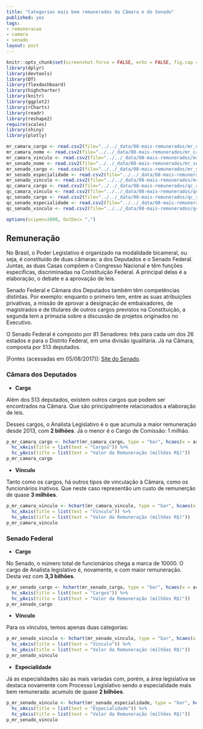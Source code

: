 ```yaml
---
title: "Categorias mais bem remunerados da Câmara e do Senado"
published: yes
tags:
- remuneracao
- camara
- senado
layout: post
---
```


```r
knitr::opts_chunk$set(screenshot.force = FALSE, echo = FALSE, fig.cap = "")
library(dplyr)
library(devtools)
library(DT)
library(flexdashboard)
library(highcharter)
library(knitr)
library(ggplot2)
library(rCharts)
library(readr)
library(reshape2)
require(scales)
library(shiny)
library(plotly)
```

```r
mr_camara_cargo <- read.csv2(file="../../_data/08-mais-remunerados/mr_camara_cargo.csv", sep=",", stringsAsFactors=F, header=T, dec=".", encoding = "UTF-8")
mr_camara_nome <- read.csv2(file="../../_data/08-mais-remunerados/mr_camara_nome.csv", sep=",", stringsAsFactors=F, header=T, dec=".", encoding = "UTF-8")
mr_camara_vinculo <- read.csv2(file="../../_data/08-mais-remunerados/mr_camara_vinculo.csv", sep=",", stringsAsFactors=F, header=T, dec=".", encoding = "UTF-8")
mr_senado_nome <- read.csv2(file="../../_data/08-mais-remunerados/mr_senado_nome.csv", sep=",", stringsAsFactors=F, header=T, dec=".", encoding = "UTF-8")
mr_senado_cargo <- read.csv2(file="../../_data/08-mais-remunerados/mr_senado_cargo.csv", sep=",", stringsAsFactors=F, header=T, dec=".", encoding = "UTF-8")
mr_senado_especialidade <- read.csv2(file="../../_data/08-mais-remunerados/mr_senado_especialidade.csv", sep=",", stringsAsFactors=F, header=T, dec=".", encoding = "UTF-8")
mr_senado_vinculo <- read.csv2(file="../../_data/08-mais-remunerados/mr_senado_vinculo.csv", sep=",", stringsAsFactors=F, header=T, dec=".", encoding = "UTF-8")
qc_camara_cargo <- read.csv2(file="../../_data/08-mais-remunerados/qc_camara_cargo.csv", sep=",", stringsAsFactors=F, header=T, dec=".", encoding = "UTF-8")
qc_camara_vinculo <- read.csv2(file="../../_data/08-mais-remunerados/qc_camara_vinculo.csv", sep=",", stringsAsFactors=F, header=T, dec=".", encoding = "UTF-8")
qc_senado_cargo <- read.csv2(file="../../_data/08-mais-remunerados/qc_senado_cargo.csv", sep=",", stringsAsFactors=F, header=T, dec=".", encoding = "UTF-8")
qc_senado_especialidade <- read.csv2(file="../../_data/08-mais-remunerados/qc_senado_especialidade.csv", sep=",", stringsAsFactors=F, header=T, dec=".", encoding = "UTF-8")
qc_senado_vinculo <- read.csv2(file="../../_data/08-mais-remunerados/qc_senado_vinculo.csv", sep=",", stringsAsFactors=F, header=T, dec=".", encoding = "UTF-8")

options(scipen=2000, OutDec= ",")
```

## Remuneração

No Brasil, o Poder Legislativo é organizado na modalidade bicameral, ou seja, é constituído de duas câmaras: a dos Deputados e o Senado Federal. Juntas, as duas Casas compõem o Congresso Nacional e têm funções específicas, discriminadas na Constituição Federal. A principal delas é a elaboração, o debate e a aprovação de leis.

Senado Federal e Câmara dos Deputados também têm competências distintas. Por exemplo: enquanto o primeiro tem, entre as suas atribuições privativas, a missão de aprovar a designação de embaixadores, de magistrados e de titulares de outros cargos previstos na Constituição, a segunda tem a primazia sobre a discussão de projetos originados no Executivo.

O Senado Federal é composto por 81 Senadores: três para cada um dos 26 estados e para o Distrito Federal, em uma divisão igualitária. Já na Câmara, composta por 513 deputados.

[Fontes (acessadas em 05/08/2017)]: [Site do Senado](https://www12.senado.leg.br/transparencia/laipergunta).

### **Câmara dos Deputados**

* **Cargo**

Além dos 513 deputados, existem outros cargos que podem ser encontrados na Câmara. Que são principalmente relacionados a elaboração de leis.

Desses cargos, o Analista Legislativo é o que acumula a maior remuneração desde 2013, com **2 bilhões**. Já o menor é o Cargo de Comissão: 1 milhão. 

```r
p_mr_camara_cargo <- hchart(mr_camara_cargo, type = "bar", hcaes(x = area, y = value, group=area)) %>%
  hc_xAxis(title = list(text = "Cargos")) %>%
  hc_yAxis(title = list(text = "Valor da Remuneração (milhões R$)"))
p_mr_camara_cargo
```

* **Vínculo**

Tanto como os cargos, há outros tipos de vinculação à Câmara, como os funcionários inativos. Que neste caso representão um custo de remunerção de quase **3 milhões**.

```r
p_mr_camara_vinculo <- hchart(mr_camara_vinculo, type = "bar", hcaes(x = area, y = value, group=area)) %>%
  hc_xAxis(title = list(text = "Vínculo")) %>%
  hc_yAxis(title = list(text = "Valor da Remuneração (milhões R$)"))
p_mr_camara_vinculo
```

### **Senado Federal**

* **Cargo**

No Senado, o número total de funcionários chega a marca de 10000. O cargo de Analista legislativo é, novamente, o com maior remuneração. Desta vez com **3,3 bilhões**.
```r
p_mr_senado_cargo <- hchart(mr_senado_cargo, type = "bar", hcaes(x = area, y = value, group=area)) %>%
  hc_xAxis(title = list(text = "Cargos")) %>%
  hc_yAxis(title = list(text = "Valor da Remuneração (milhões R$)"))
p_mr_senado_cargo
```

* **Vínculo**

Para os vínculos, temos apenas duas categorias:

```r
p_mr_senado_vinculo <- hchart(mr_senado_vinculo, type = "bar", hcaes(x = area, y = value, group=area)) %>%
  hc_xAxis(title = list(text = "Vínculo")) %>%
  hc_yAxis(title = list(text = "Valor da Remuneração (milhões R$)"))
p_mr_senado_vinculo
```

* **Especialidade**

Já as especialidades são as mais variadas com, porém, a área legislativa se destaca novamente com Processo Legislativo sendo a especialidade mais bem remunerada: acumulo de quase **2 bilhões**.

```r
p_mr_senado_vinculo <- hchart(mr_senado_especialidade, type = "bar", hcaes(x = area, y = value, group=area)) %>%
  hc_xAxis(title = list(text = "Especialidade")) %>%
  hc_yAxis(title = list(text = "Valor da Remuneração (milhões R$)"))
p_mr_senado_vinculo
```
